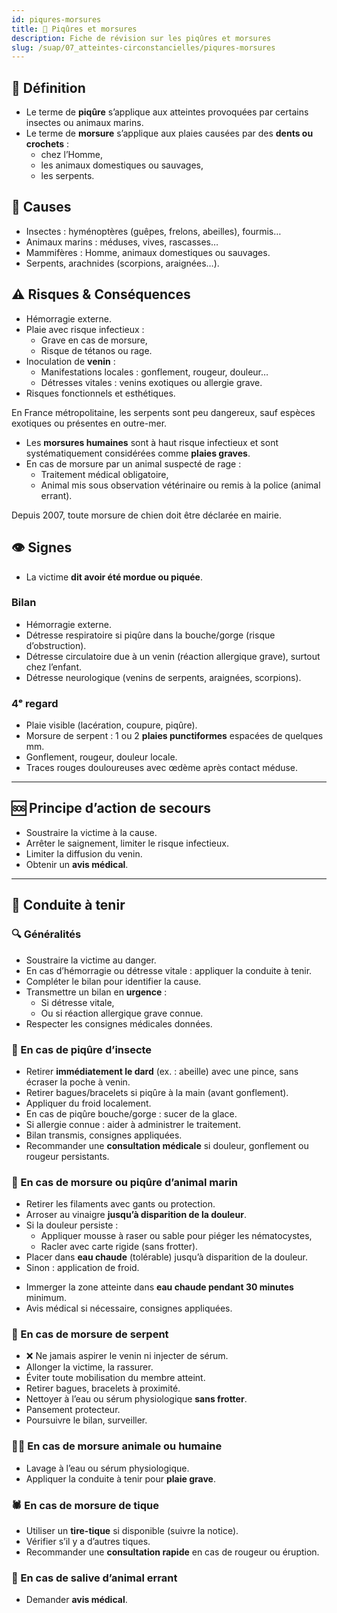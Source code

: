 ---
id: piqures-morsures
title: 🐝 Piqûres et morsures
description: Fiche de révision sur les piqûres et morsures
slug: /suap/07_atteintes-circonstancielles/piqures-morsures
---


## 🧠 Définition

- Le terme de **piqûre** s’applique aux atteintes provoquées par certains insectes ou animaux marins.
- Le terme de **morsure** s’applique aux plaies causées par des **dents ou crochets** :
  - chez l’Homme,
  - les animaux domestiques ou sauvages,
  - les serpents.

## 📌 Causes

- Insectes : hyménoptères (guêpes, frelons, abeilles), fourmis…
- Animaux marins : méduses, vives, rascasses…
- Mammifères : Homme, animaux domestiques ou sauvages.
- Serpents, arachnides (scorpions, araignées…).

## ⚠️ Risques & Conséquences

- Hémorragie externe.
- Plaie avec risque infectieux :
  - Grave en cas de morsure,
  - Risque de tétanos ou rage.
- Inoculation de **venin** :
  - Manifestations locales : gonflement, rougeur, douleur…
  - Détresses vitales : venins exotiques ou allergie grave.
- Risques fonctionnels et esthétiques.

<Admonition type="note">
En France métropolitaine, les serpents sont peu dangereux, sauf espèces exotiques ou présentes en outre-mer.
</Admonition>

- Les **morsures humaines** sont à haut risque infectieux et sont systématiquement considérées comme **plaies graves**.
- En cas de morsure par un animal suspecté de rage :
  - Traitement médical obligatoire,
  - Animal mis sous observation vétérinaire ou remis à la police (animal errant).

<Admonition type="tip">
Depuis 2007, toute morsure de chien doit être déclarée en mairie.
</Admonition>

## 👁️ Signes

- La victime **dit avoir été mordue ou piquée**.

### Bilan

- Hémorragie externe.
- Détresse respiratoire si piqûre dans la bouche/gorge (risque d’obstruction).
- Détresse circulatoire due à un venin (réaction allergique grave), surtout chez l’enfant.
- Détresse neurologique (venins de serpents, araignées, scorpions).

### 4ᵉ regard

- Plaie visible (lacération, coupure, piqûre).
- Morsure de serpent : 1 ou 2 **plaies punctiformes** espacées de quelques mm.
- Gonflement, rougeur, douleur locale.
- Traces rouges douloureuses avec œdème après contact méduse.

---

## 🆘 Principe d’action de secours

- Soustraire la victime à la cause.
- Arrêter le saignement, limiter le risque infectieux.
- Limiter la diffusion du venin.
- Obtenir un **avis médical**.

---

## 🛟 Conduite à tenir

### 🔍 Généralités

- Soustraire la victime au danger.
- En cas d’hémorragie ou détresse vitale : appliquer la conduite à tenir.
- Compléter le bilan pour identifier la cause.
- Transmettre un bilan en **urgence** :
  - Si détresse vitale,
  - Ou si réaction allergique grave connue.
- Respecter les consignes médicales données.

### 🐝 En cas de piqûre d’insecte

- Retirer **immédiatement le dard** (ex. : abeille) avec une pince, sans écraser la poche à venin.
- Retirer bagues/bracelets si piqûre à la main (avant gonflement).
- Appliquer du froid localement.
- En cas de piqûre bouche/gorge : sucer de la glace.
- Si allergie connue : aider à administrer le traitement.
- Bilan transmis, consignes appliquées.
- Recommander une **consultation médicale** si douleur, gonflement ou rougeur persistants.

### 🌊 En cas de morsure ou piqûre d’animal marin

<Tabs>
<TabItem value="méduse" label="Méduse">

- Retirer les filaments avec gants ou protection.
- Arroser au vinaigre **jusqu’à disparition de la douleur**.
- Si la douleur persiste :
  - Appliquer mousse à raser ou sable pour piéger les nématocystes,
  - Racler avec carte rigide (sans frotter).
- Placer dans **eau chaude** (tolérable) jusqu’à disparition de la douleur.
- Sinon : application de froid.

</TabItem>
<TabItem value="autres" label="Vives, rascasses, etc.">

- Immerger la zone atteinte dans **eau chaude pendant 30 minutes** minimum.
- Avis médical si nécessaire, consignes appliquées.

</TabItem>
</Tabs>

### 🐍 En cas de morsure de serpent

- ❌ Ne jamais aspirer le venin ni injecter de sérum.
- Allonger la victime, la rassurer.
- Éviter toute mobilisation du membre atteint.
- Retirer bagues, bracelets à proximité.
- Nettoyer à l’eau ou sérum physiologique **sans frotter**.
- Pansement protecteur.
- Poursuivre le bilan, surveiller.

### 🧑‍🦰 En cas de morsure animale ou humaine

- Lavage à l’eau ou sérum physiologique.
- Appliquer la conduite à tenir pour **plaie grave**.

### 🕷️ En cas de morsure de tique

- Utiliser un **tire-tique** si disponible (suivre la notice).
- Vérifier s’il y a d’autres tiques.
- Recommander une **consultation rapide** en cas de rougeur ou éruption.

### 🧼 En cas de salive d’animal errant

- Demander **avis médical**.
